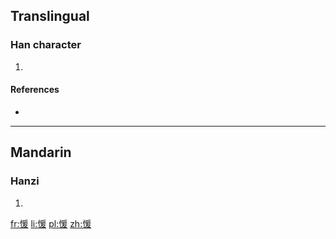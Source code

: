 ==Translingual==

===Han character===
{{Han char|rn=61|rad=心|as=09|sn=12|four=9204<sub>7</sub>|canj=心月一水 (PBME)}}

# {{defn|Han|sort=心09}}

====References====
* {{Han ref|kx=0394.170|dkj=10917|dj=0730.240|hdz=42329.140|uh=610B|ud=24843|bh=D950|bd=55632}}

----

==Mandarin==

===Hanzi===
{{cmn-hanzi|pin=[[xuān]] ([[xuan1]])|wg=hsüan<sup>1</sup>}}

# {{defn|lang=cmn|sort=心09}}

[[fr:愋]]
[[li:愋]]
[[pl:愋]]
[[zh:愋]]